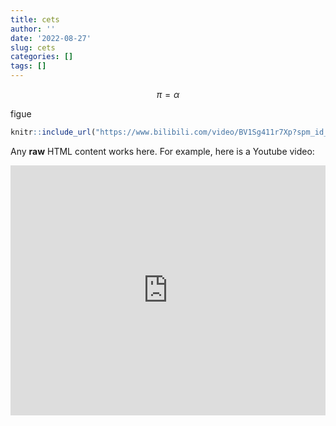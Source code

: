 ```yaml
---
title: cets
author: ''
date: '2022-08-27'
slug: cets
categories: []
tags: []
---
```


$$
\pi=\alpha
$$

figue

```r
knitr::include_url("https://www.bilibili.com/video/BV1Sg411r7Xp?spm_id_from=333.1007.tianma.1-1-1.click&vd_source=1312148eed03d2915d234e39fdc4c179&t=161.6")
```





```{=html}
<p>Any <strong>raw</strong> HTML content works here.
For example, here is a Youtube video:</p>

<iframe width="100%" height="400"
  src="https://www.youtube.com/embed/s3JldKoA0zw?rel=0"
  frameborder="0" allow="autoplay; encrypted-media"
  allowfullscreen></iframe>
```